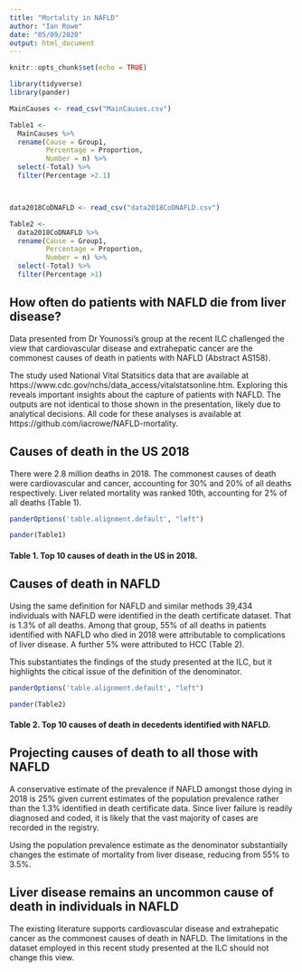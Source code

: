 ```yaml
---
title: "Mortality in NAFLD"
author: "Ian Rowe"
date: "05/09/2020"
output: html_document
---
```


```r
knitr::opts_chunk$set(echo = TRUE)
```

```r

library(tidyverse)
library(pander)

MainCauses <- read_csv("MainCauses.csv")

Table1 <-
  MainCauses %>%
  rename(Cause = Group1,
         Percentage = Proportion,
         Number = n) %>%
  select(-Total) %>%
  filter(Percentage >2.1)



data2018CoDNAFLD <- read_csv("data2018CoDNAFLD.csv")

Table2 <-
  data2018CoDNAFLD %>%
  rename(Cause = Group1,
         Percentage = Proportion,
         Number = n) %>%
  select(-Total) %>%
  filter(Percentage >1)

```

## How often do patients with NAFLD die from liver disease?
Data presented from Dr Younossi's group at the recent ILC challenged the view that cardiovascular disease and extrahepatic cancer are the commonest causes of death in patients with NAFLD (Abstract AS158).

The study used National Vital Statsitics data that are available at https://www.cdc.gov/nchs/data_access/vitalstatsonline.htm.  Exploring this reveals important insights about the capture of patients with NAFLD.  The outputs are not identical to those shown in the presentation, likely due to analytical decisions.  All code for these analyses is available at https://github.com/iacrowe/NAFLD-mortality.


## Causes of death in the US 2018
There were 2.8 million deaths in 2018.  The commonest causes of death were cardiovascular and cancer, accounting for 30% and 20% of all deaths respectively.  Liver related mortality was ranked 10th, accounting for 2% of all deaths (Table 1).

```r

panderOptions('table.alignment.default', "left")

pander(Table1)

```
#### Table 1. Top 10 causes of death in the US in 2018.

## Causes of death in NAFLD
Using the same definition for NAFLD and similar methods 39,434 individuals with NAFLD were identified in the death certificate dataset.  That is 1.3% of all deaths.  Among that group, 55% of all deaths in patients identified with NAFLD who died in 2018 were attributable to complications of liver disease.  A further 5% were attributed to HCC (Table 2).

This substantiates the findings of the study presented at the ILC, but it highlights the citical issue of the definition of the denominator.

```r

panderOptions('table.alignment.default', "left")

pander(Table2)

```
#### Table 2. Top 10 causes of death in decedents identified with NAFLD.


## Projecting causes of death to all those with NAFLD
A conservative estimate of the prevalence if NAFLD amongst those dying in 2018 is 25% given current estimates of the population prevalence rather than the 1.3% identified in death certificate data.  Since liver failure is readily diagnosed and coded, it is likely that the vast majority of cases are recorded in the registry.  

Using the population prevalence estimate as the denominator substantially changes the estimate of mortality from liver disease, reducing from 55% to 3.5%.

## Liver disease remains an uncommon cause of death in individuals in NAFLD
The existing literature supports cardiovascular disease and extrahepatic cancer as the commonest causes of death in NAFLD.  The limitations in the dataset employed in this recent study presented at the ILC should not change this view.



